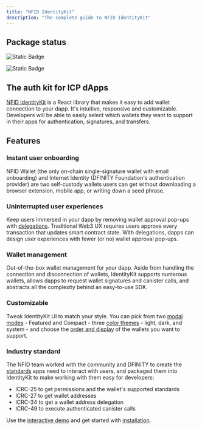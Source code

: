 ```yaml
---
title: "NFID IdentityKit"
description: "The complete guide to NFID IdentityKit"
---
```


## Package status

![Static Badge](https://img.shields.io/badge/version-.0.0.0--alpha.15-blue)

![Static Badge](https://img.shields.io/badge/build-passing-brightgreen)

## The auth kit for ICP dApps

[NFID IdentityKit](https://identitykit.xyz) is a React library that makes it easy to add wallet
connection to your dapp. It's intuitive, responsive and customizable. Developers will be able to
easily select which wallets they want to support in their apps for authentication, signatures, and
transfers.

## Features

### Instant user onboarding

NFID Wallet (the only on-chain single-signature wallet with email onboarding) and Internet Identity
(DFINITY Foundation's authentication provider) are two self-custody wallets users can get without
downloading a browser extension, mobile app, or writing down a seed phrase.

### Uninterrupted user experiences

Keep users immersed in your dapp by removing wallet approval pop-ups with
[delegations](/guides/removing-wallet-pop-ups). Traditional Web3 UX requires users approve every
transaction that updates smart contract state. With delegations, dapps can design user experiences
with fewer (or no) wallet approval pop-ups.

### Wallet management

Out-of-the-box wallet management for your dapp. Aside from handling the connection and disconnection
of wallets, IdentityKit supports numerous wallets, allows dapps to request wallet signatures and
canister calls, and abstracts all the complexity behind an easy-to-use SDK.

### Customizable

Tweak IdentityKit UI to match your style. You can pick from two
[modal modes](/getting-started/modal-modes) - Featured and Compact - three
[color themes](/getting-started/theming) - light, dark, and system - and choose the
[order and display](/getting-started/wallets-list) of the wallets you want to support.

### Industry standard

The NFID team worked with the community and DFINITY to create the
[standards](https://github.com/dfinity/wg-identity-authentication) apps need to interact with users,
and packaged them into IdentityKit to make working with them easy for developers:

- ICRC-25 to get permissions and the wallet's supported standards
- ICRC-27 to get wallet addresses
- ICRC-34 to get a wallet address delegation
- ICRC-49 to execute authenticated canister calls

Use the [interactive demo](https://demo.identitykit.xyz) and get started with
[installation](/getting-started/installation).
